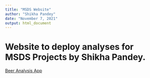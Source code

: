 ```yaml
---
title: "MSDS Website"
author: "Shikha Pandey"
date: "November 7, 2021"
output: html_document
---
```


# Website to deploy analyses for MSDS Projects by Shikha Pandey.

<a href = "https://pandeys.shinyapps.io/Budweiser/">Beer Analysis App</a>